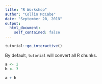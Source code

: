 ---
title: "R Workshop"
author: "Collin McCabe"
date: "September 20, 2018"
output:
  html_document:
    self_contained: false
---

```{r, include=FALSE}
tutorial::go_interactive()
```

By default, `tutorial` will convert all R chunks.

```{r}
a <- 2
b <- 3

a + b
```